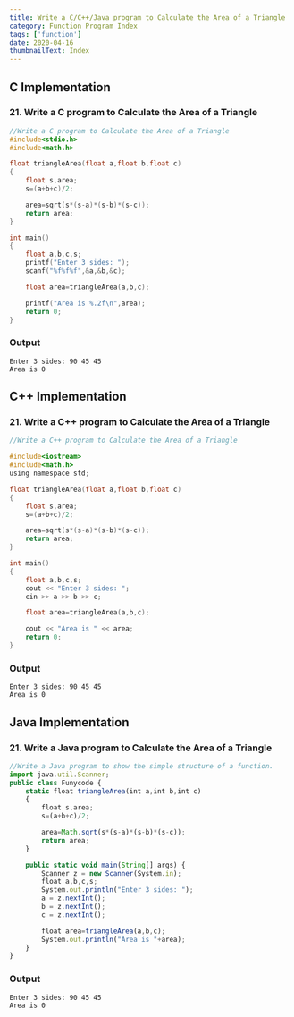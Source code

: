 ```yaml
---
title: Write a C/C++/Java program to Calculate the Area of a Triangle
category: Function Program Index
tags: ['function']
date: 2020-04-16
thumbnailText: Index
---
```


## C Implementation
### 21. Write a C program to Calculate the Area of a Triangle
```c
//Write a C program to Calculate the Area of a Triangle
#include<stdio.h>
#include<math.h>

float triangleArea(float a,float b,float c)
{
    float s,area;
    s=(a+b+c)/2;

    area=sqrt(s*(s-a)*(s-b)*(s-c));
    return area;
}

int main()
{
    float a,b,c,s;
    printf("Enter 3 sides: ");
    scanf("%f%f%f",&a,&b,&c);

    float area=triangleArea(a,b,c);

    printf("Area is %.2f\n",area);
    return 0;
}
```
### Output
```
Enter 3 sides: 90 45 45
Area is 0
```

## C++ Implementation
### 21. Write a C++ program to Calculate the Area of a Triangle
```c
//Write a C++ program to Calculate the Area of a Triangle

#include<iostream>
#include<math.h>
using namespace std;

float triangleArea(float a,float b,float c)
{
    float s,area;
    s=(a+b+c)/2;

    area=sqrt(s*(s-a)*(s-b)*(s-c));
    return area;
}

int main()
{
    float a,b,c,s;
    cout << "Enter 3 sides: ";
    cin >> a >> b >> c;

    float area=triangleArea(a,b,c);

    cout << "Area is " << area;
    return 0;
}
```
### Output
```
Enter 3 sides: 90 45 45
Area is 0
```

## Java Implementation
### 21. Write a Java program to Calculate the Area of a Triangle
```js
//Write a Java program to show the simple structure of a function.
import java.util.Scanner;
public class Funycode {
    static float triangleArea(int a,int b,int c)
    {
        float s,area;
        s=(a+b+c)/2;

        area=Math.sqrt(s*(s-a)*(s-b)*(s-c));
        return area;
    }

    public static void main(String[] args) {
        Scanner z = new Scanner(System.in);
        float a,b,c,s;
        System.out.println("Enter 3 sides: ");
        a = z.nextInt();
        b = z.nextInt();
        c = z.nextInt();

        float area=triangleArea(a,b,c);
        System.out.println("Area is "+area);
    }
}
```
### Output
```
Enter 3 sides: 90 45 45
Area is 0
```
